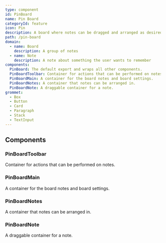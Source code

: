 ```yaml
---
type: component
id: PinBoard
name: Pin Board
categoryId: feature
icon: Pin
description: A board where notes can be dragged and arranged as desired
path: /pin-board
domain:
  - name: Board
    description: A group of notes
  - name: Note
    description: A note about something the user wants to remember
components:
  PinBoard: The default export and wraps all other components.
  PinBoardToolbar: Container for actions that can be performed on notes.
  PinBoardMain: A container for the board notes and board settings.
  PinBoardNotes: A container that notes can be arranged in.
  PinBoardNote: A draggable container for a note.
grommet:
  - Box
  - Button
  - Card
  - Paragraph
  - Stack
  - TextInput
---
```


## Components

### PinBoardToolbar

Container for actions that can be performed on notes.

<Preview height="xsmall">
  <PinBoardToolbar selectedIds={['note-1', 'note-2']} />
</Preview>

### PinBoardMain

A container for the board notes and board settings.

### PinBoardNotes

A container that notes can be arranged in.

<Preview>
  <PinBoardNotes
    notes={[
      {
        "id": "note-1",
        "title": "Note #1",
        "x": 25,
        "y": 25,
        "width": 225,
        "height": 75
      },
      {
        "id": "note-2",
        "title": "Note #2",
        "x": 275,
        "y": 25,
        "width": 225,
        "height": 75
      }
    ]}
  />
</Preview>

### PinBoardNote

A draggable container for a note.

<Preview>
  <PinBoardNote
    note={{
      "id": "note-1",
      "title": "Note #1",
      "x": 25,
      "y": 25,
      "width": 225,
      "height": 75
    }}
  />
</Preview>
